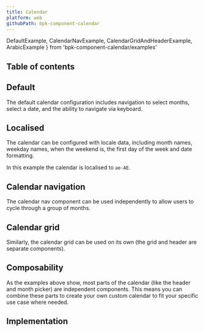 ```yaml
---
title: Calendar
platform: web
githubPath: bpk-component-calendar
---
```



  DefaultExample,
  CalendarNavExample,
  CalendarGridAndHeaderExample,
  ArabicExample
} from 'bpk-component-calendar/examples'

## Table of contents

## Default

The default calendar configuration includes navigation to select months, select a date, and the ability to navigate via keyboard.

<PresentationBlock>
  <DefaultExample />
</PresentationBlock>

## Localised

The calendar can be configured with locale data, including month names, weekday names, when the weekend is, the first day of the week and date formatting.

In this example the calendar is localised to `ae-AE`.

<PresentationBlock>
  <ArabicExample />
</PresentationBlock>

## Calendar navigation

The calendar nav component can be used independently to allow users to cycle through a group of months.

<PresentationBlock>
  <CalendarNavExample />
</PresentationBlock>

## Calendar grid

Similarly, the calendar grid can be used on its own (the grid and header are separate components).

<PresentationBlock>
  <CalendarGridAndHeaderExample />
</PresentationBlock>

## Composability

As the examples above show, most parts of the calendar (like the header and month picker) are independent components. This means you can combine these parts to create your own custom calendar to fit your specific use case where needed.

## Implementation

<Readme file={readme} />
